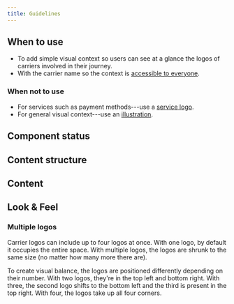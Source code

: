 ```yaml
---
title: Guidelines
---
```



<ReactExample exampleId="CarrierLogo" />

## When to use

- To add simple visual context so users can see at a glance the logos of carriers involved in their journey.
- With the carrier name so the context is [accessible to everyone](/foundation/accessibility/).

### When not to use

- For services such as payment methods---use a [service logo](/components/visuals/servicelogo/).
- For general visual context---use an [illustration](/components/visuals/illustration/).

## Component status

<ComponentStatus component="CarrierLogo" />

## Content structure

<FigmaFile
  file="4QJZqvBvRrLu6t9mwObCkA"
  node="0%3A183"
  alt="Logo image: shows the logo and best to pass through the carrier name; carrier grid: displays multiple carriers."
/>

## Content

<ShortNonvisualSnippet visual="logo" associated="carrier" />

<ReactExample exampleId="CarrierLogo accessibility" />

## Look & Feel

### Multiple logos

Carrier logos can include up to four logos at once.
With one logo, by default it occupies the entire space.
With multiple logos, the logos are shrunk to the same size
(no matter how many more there are).

To create visual balance, the logos are positioned differently depending on their number.
With two logos, they're in the top left and bottom right.
With three, the second logo shifts to the bottom left and the third is present in the top right.
With four, the logos take up all four corners.

<ReactExample exampleId="CarrierLogo multiple" />
